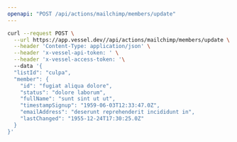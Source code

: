 ```yaml
---
openapi: "POST /api/actions/mailchimp/members/update"
---
```


<RequestExample>

```bash Request
curl --request POST \
  --url https://app.vessel.dev//api/actions/mailchimp/members/update \
  --header 'Content-Type: application/json' \
  --header 'x-vessel-api-token: ' \
  --header 'x-vessel-access-token: '\ 
  --data '{
  "listId": "culpa",
  "member": {
    "id": "fugiat aliqua dolore",
    "status": "dolore laborum",
    "fullName": "sunt sint ut ut",
    "timestampSignup": "1959-06-03T12:33:47.0Z",
    "emailAddress": "deserunt reprehenderit incididunt in",
    "lastChanged": "1955-12-24T17:30:25.0Z"
  }
}'
```

</RequestExample>


      